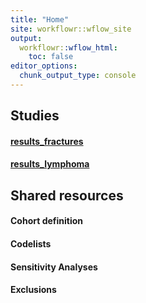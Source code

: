 ```yaml
---
title: "Home"
site: workflowr::wflow_site
output:
  workflowr::wflow_html:
    toc: false
editor_options:
  chunk_output_type: console
---
```


## Studies
#### [results_fractures](results_fractures.html)
#### [results_lymphoma](results_lymphoma.html)

## Shared resources
#### Cohort definition
#### Codelists
#### Sensitivity Analyses
#### Exclusions
